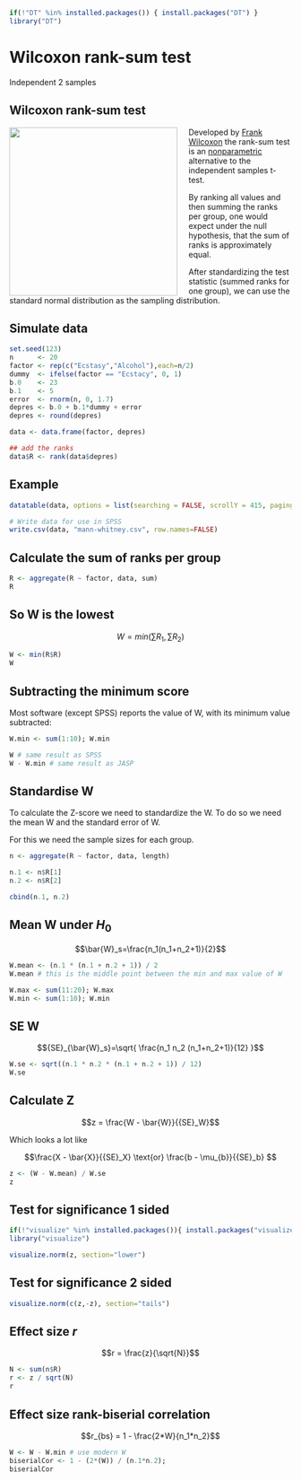 ```r
if(!"DT" %in% installed.packages()) { install.packages("DT") }
library("DT")
```

# Wilcoxon rank-sum test

Independent 2 samples

## Wilcoxon rank-sum test

<img src="http://upload.wikimedia.org/wikipedia/en/9/9a/FrankWilcoxon.png" style="float: left; margin: 0 20px 0 0; width: 300px;">
  
Developed by [Frank Wilcoxon](http://en.wikipedia.org/wiki/Frank_Wilcoxon) the rank-sum test is an [nonparametric](http://en.wikipedia.org/wiki/Nonparametric_statistics) alternative to the independent samples t-test.

By ranking all values and then summing the ranks per group, one would expect under the null hypothesis, that the sum of ranks is approximately equal.

After standardizing the test statistic (summed ranks for one group), we can use the standard normal distribution as the sampling distribution.

## Simulate data

```r
set.seed(123)
n      <- 20
factor <- rep(c("Ecstasy","Alcohol"),each=n/2)
dummy  <- ifelse(factor == "Ecstacy", 0, 1)
b.0    <- 23
b.1    <- 5
error  <- rnorm(n, 0, 1.7)
depres <- b.0 + b.1*dummy + error
depres <- round(depres)

data <- data.frame(factor, depres)

## add the ranks
data$R <- rank(data$depres)
```

## Example

```r
datatable(data, options = list(searching = FALSE, scrollY = 415, paging = F, info = F))

# Write data for use in SPSS
write.csv(data, "mann-whitney.csv", row.names=FALSE)
```

## Calculate the sum of ranks per group {.subsection}

```r
R <- aggregate(R ~ factor, data, sum)
R
```

## So W is the lowest

$$W=min\left(\sum{R_1},\sum{R_2}\right)$$
  
```r
W <- min(R$R)
W
```

## Subtracting the minimum score

Most software (except SPSS) reports the value of W, with its minimum value subtracted:

```r
W.min <- sum(1:10); W.min

W # same result as SPSS
W - W.min # same result as JASP
```

## Standardise W

To calculate the Z-score we need to standardize the W. To do so we need the mean W and the standard error of W.

For this we need the sample sizes for each group.

```r
n <- aggregate(R ~ factor, data, length)

n.1 <- n$R[1]
n.2 <- n$R[2]

cbind(n.1, n.2)
```

## Mean W under $H_0$

$$\bar{W}_s=\frac{n_1(n_1+n_2+1)}{2}$$
  
```r
W.mean <- (n.1 * (n.1 + n.2 + 1)) / 2
W.mean # this is the middle point between the min and max value of W

W.max <- sum(11:20); W.max
W.min <- sum(1:10); W.min
```

## SE W

$${SE}_{\bar{W}_s}=\sqrt{ \frac{n_1 n_2 (n_1+n_2+1)}{12} }$$
  
```r
W.se <- sqrt((n.1 * n.2 * (n.1 + n.2 + 1)) / 12)
W.se
```

## Calculate Z {.subsection}

$$z = \frac{W - \bar{W}}{{SE}_W}$$
  
Which looks a lot like

$$\frac{X - \bar{X}}{{SE}_X} \text{or} \frac{b - \mu_{b}}{{SE}_b} $$
  
```r
z <- (W - W.mean) / W.se
z
```

## Test for significance 1 sided

```r
if(!"visualize" %in% installed.packages()){ install.packages("visualize") }
library("visualize")

visualize.norm(z, section="lower")
```

## Test for significance 2 sided

```r
visualize.norm(c(z,-z), section="tails")
```

## Effect size $r$

$$r = \frac{z}{\sqrt{N}}$$
  
```r
N <- sum(n$R)
r <- z / sqrt(N)
r
```

## Effect size rank-biserial correlation

$$r_{bs} = 1 - \frac{2*W}{n_1*n_2}$$
  
```r
W <- W - W.min # use modern W
biserialCor <- 1 - (2*(W)) / (n.1*n.2);
biserialCor
```


